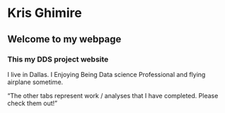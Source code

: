 
# Kris Ghimire
## Welcome to my webpage 
### This my DDS project website



I live in Dallas.
I Enjoying Being Data science Professional and flying airplane sometime.

“The other tabs represent work / analyses that I have completed.  Please check them out!”


















